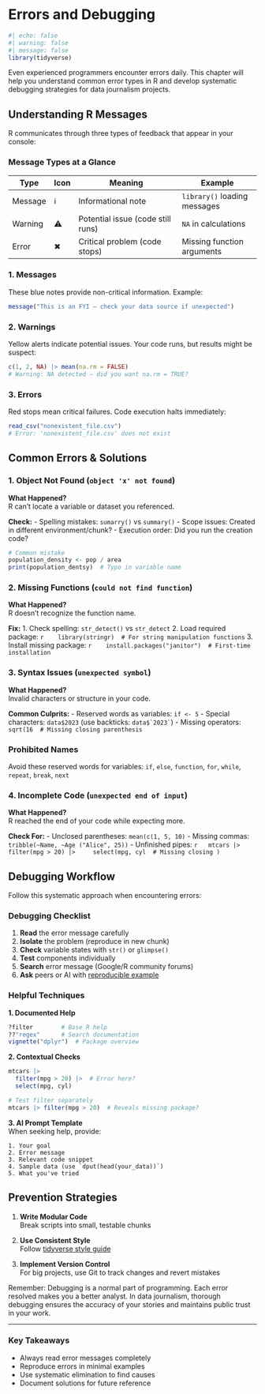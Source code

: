 # Errors and Debugging {.unnumbered}

```r
#| echo: false
#| warning: false
#| message: false
library(tidyverse)
```

Even experienced programmers encounter errors daily. This chapter will help you understand common error types in R and develop systematic debugging strategies for data journalism projects.

## Understanding R Messages

R communicates through three types of feedback that appear in your console:

::: {.callout-note}
### Message Types at a Glance
| **Type**    | **Icon** | **Meaning**                                  | **Example**                     |
|-------------|----------|----------------------------------------------|----------------------------------|
| Message     | ℹ        | Informational note                          | `library()` loading messages    |
| Warning     | ⚠️       | Potential issue (code still runs)           | `NA` in calculations           |
| Error       | ✖        | Critical problem (code stops)               | Missing function arguments      |
:::

### 1. Messages
These blue notes provide non-critical information. Example:
```r
message("This is an FYI – check your data source if unexpected")
```

### 2. Warnings
Yellow alerts indicate potential issues. Your code runs, but results might be suspect:
```r
c(1, 2, NA) |> mean(na.rm = FALSE)
# Warning: NA detected – did you want na.rm = TRUE?
```

### 3. Errors
Red stops mean critical failures. Code execution halts immediately:
```r
read_csv("nonexistent_file.csv")
# Error: 'nonexistent_file.csv' does not exist
```

## Common Errors & Solutions {#sec-common-errors}

### 1. Object Not Found (`object 'x' not found`)

**What Happened?**  
R can't locate a variable or dataset you referenced.

**Check:**
- Spelling mistakes: `sumarry()` vs `summary()`
- Scope issues: Created in different environment/chunk?
- Execution order: Did you run the creation code?

```r
# Common mistake
population_density <- pop / area
print(population_dentsy)  # Typo in variable name
```

### 2. Missing Functions (`could not find function`)

**What Happened?**  
R doesn't recognize the function name.

**Fix:**
1. Check spelling: `str_detect()` vs `str_detect`
2. Load required package: 
   ```r
   library(stringr)  # For string manipulation functions
   ```
3. Install missing package: 
   ```r
   install.packages("janitor")  # First-time installation
   ```

### 3. Syntax Issues (`unexpected symbol`)

**What Happened?**  
Invalid characters or structure in your code.

**Common Culprits:**
- Reserved words as variables: `if <- 5`
- Special characters: `data$2023` (use backticks: ``data$`2023` ``)
- Missing operators: `sqrt(16  # Missing closing parenthesis`

::: {.callout-warning}
### Prohibited Names
Avoid these reserved words for variables:
`if`, `else`, `function`, `for`, `while`, `repeat`, `break`, `next`
:::

### 4. Incomplete Code (`unexpected end of input`)

**What Happened?**  
R reached the end of your code while expecting more.

**Check For:**
- Unclosed parentheses: `mean(c(1, 5, 10)`
- Missing commas: `tribble(~Name, ~Age ("Alice", 25))`
- Unfinished pipes: 
  ```r
  mtcars |> 
    filter(mpg > 20) |>
    select(mpg, cyl  # Missing closing )
  ```

## Debugging Workflow {#sec-debugging}

Follow this systematic approach when encountering errors:

::: {.callout-tip}
### Debugging Checklist
1. **Read** the error message carefully
2. **Isolate** the problem (reproduce in new chunk)
3. **Check** variable states with `str()` or `glimpse()`
4. **Test** components individually
5. **Search** error message (Google/R community forums)
6. **Ask** peers or AI with [reproducible example](https://reprex.tidyverse.org/)
:::

### Helpful Techniques

**1. Documented Help**
```r
?filter        # Base R help
??"regex"      # Search documentation
vignette("dplyr")  # Package overview
```

**2. Contextual Checks**
```r
mtcars |> 
  filter(mpg > 20) |>  # Error here?
  select(mpg, cyl)

# Test filter separately
mtcars |> filter(mpg > 20)  # Reveals missing package?
```

**3. AI Prompt Template**  
When seeking help, provide:
```
1. Your goal
2. Error message
3. Relevant code snippet
4. Sample data (use `dput(head(your_data))`)
5. What you've tried
```

## Prevention Strategies

1. **Write Modular Code**  
   Break scripts into small, testable chunks

2. **Use Consistent Style**  
   Follow [tidyverse style guide](https://style.tidyverse.org/)

3. **Implement Version Control**  
   For big projects, use Git to track changes and revert mistakes


Remember: Debugging is a normal part of programming. Each error resolved makes you a better analyst. In data journalism, thorough debugging ensures the accuracy of your stories and maintains public trust in your work.

---

::: {.callout-important}
### Key Takeaways
- Always read error messages completely
- Reproduce errors in minimal examples
- Use systematic elimination to find causes
- Document solutions for future reference
:::